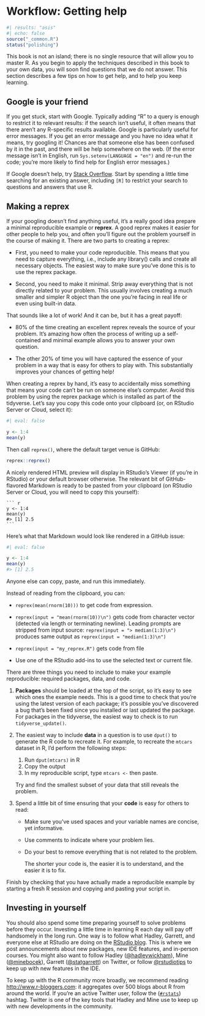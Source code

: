 # Workflow: Getting help {#sec-workflow-getting-help}

```r
#| results: "asis"
#| echo: false
source("_common.R")
status("polishing")
```

This book is not an island; there is no single resource that will allow you to master R.
As you begin to apply the techniques described in this book to your own data, you will soon find questions that we do not answer.
This section describes a few tips on how to get help, and to help you keep learning.

## Google is your friend

If you get stuck, start with Google.
Typically adding "R" to a query is enough to restrict it to relevant results: if the search isn't useful, it often means that there aren't any R-specific results available.
Google is particularly useful for error messages.
If you get an error message and you have no idea what it means, try googling it!
Chances are that someone else has been confused by it in the past, and there will be help somewhere on the web.
(If the error message isn't in English, run `Sys.setenv(LANGUAGE = "en")` and re-run the code; you're more likely to find help for English error messages.)

If Google doesn't help, try [Stack Overflow](http://stackoverflow.com).
Start by spending a little time searching for an existing answer, including `[R]` to restrict your search to questions and answers that use R.

## Making a reprex

If your googling doesn't find anything useful, it's a really good idea prepare a minimal reproducible example or **reprex**.
A good reprex makes it easier for other people to help you, and often you'll figure out the problem yourself in the course of making it.
There are two parts to creating a reprex:

-   First, you need to make your code reproducible.
    This means that you need to capture everything, i.e., include any library() calls and create all necessary objects.
    The easiest way to make sure you've done this is to use the reprex package.

-   Second, you need to make it minimal.
    Strip away everything that is not directly related to your problem.
    This usually involves creating a much smaller and simpler R object than the one you're facing in real life or even using built-in data.

That sounds like a lot of work!
And it can be, but it has a great payoff:

-   80% of the time creating an excellent reprex reveals the source of your problem.
    It's amazing how often the process of writing up a self-contained and minimal example allows you to answer your own question.

-   The other 20% of time you will have captured the essence of your problem in a way that is easy for others to play with.
    This substantially improves your chances of getting help!

When creating a reprex by hand, it's easy to accidentally miss something that means your code can't be run on someone else's computer.
Avoid this problem by using the reprex package which is installed as part of the tidyverse.
Let's say you copy this code onto your clipboard (or, on RStudio Server or Cloud, select it):

```r
#| eval: false

y <- 1:4
mean(y)
```

Then call `reprex()`, where the default target venue is GitHub:

``` r
reprex::reprex()
```

A nicely rendered HTML preview will display in RStudio's Viewer (if you're in RStudio) or your default browser otherwise.
The relevant bit of GitHub-flavored Markdown is ready to be pasted from your clipboard (on RStudio Server or Cloud, you will need to copy this yourself):

    ``` r
    y <- 1:4
    mean(y)
    #> [1] 2.5
    ```

Here's what that Markdown would look like rendered in a GitHub issue:

```r
#| eval: false

y <- 1:4
mean(y)
#> [1] 2.5
```

Anyone else can copy, paste, and run this immediately.

Instead of reading from the clipboard, you can:

-   `reprex(mean(rnorm(10)))` to get code from expression.

-   `reprex(input = "mean(rnorm(10))\n")` gets code from character vector (detected via length or terminating newline). Leading prompts are stripped from input source: `reprex(input = "> median(1:3)\n")` produces same output as `reprex(input = "median(1:3)\n")`

-   `reprex(input = "my_reprex.R")` gets code from file

-   Use one of the RStudio add-ins to use the selected text or current file.

There are three things you need to include to make your example reproducible: required packages, data, and code.

1.  **Packages** should be loaded at the top of the script, so it's easy to see which ones the example needs.
    This is a good time to check that you're using the latest version of each package; it's possible you've discovered a bug that's been fixed since you installed or last updated the package.
    For packages in the tidyverse, the easiest way to check is to run `tidyverse_update()`.

2.  The easiest way to include **data** in a question is to use `dput()` to generate the R code to recreate it.
    For example, to recreate the `mtcars` dataset in R, I'd perform the following steps:

    1.  Run `dput(mtcars)` in R
    2.  Copy the output
    3.  In my reproducible script, type `mtcars <-` then paste.

    Try and find the smallest subset of your data that still reveals the problem.

3.  Spend a little bit of time ensuring that your **code** is easy for others to read:

    -   Make sure you've used spaces and your variable names are concise, yet informative.

    -   Use comments to indicate where your problem lies.

    -   Do your best to remove everything that is not related to the problem.\

        The shorter your code is, the easier it is to understand, and the easier it is to fix.

Finish by checking that you have actually made a reproducible example by starting a fresh R session and copying and pasting your script in.

## Investing in yourself

You should also spend some time preparing yourself to solve problems before they occur.
Investing a little time in learning R each day will pay off handsomely in the long run.
One way is to follow what Hadley, Garrett, and everyone else at RStudio are doing on the [RStudio blog](https://blog.rstudio.org).
This is where we post announcements about new packages, new IDE features, and in-person courses.
You might also want to follow Hadley ([\@hadleywickham](https://twitter.com/hadleywickham)), Mine ([\@minebocek](https://twitter.com/minebocek)), Garrett ([\@statgarrett](https://twitter.com/statgarrett)) on Twitter, or follow [\@rstudiotips](https://twitter.com/rstudiotips) to keep up with new features in the IDE.

To keep up with the R community more broadly, we recommend reading <http://www.r-bloggers.com>: it aggregates over 500 blogs about R from around the world.
If you're an active Twitter user, follow the ([`#rstats`](https://twitter.com/search?q=%23rstats)) hashtag.
Twitter is one of the key tools that Hadley and Mine use to keep up with new developments in the community.
